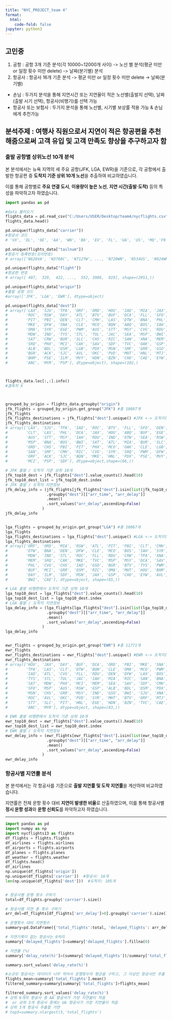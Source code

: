 ```yaml
---
title: "NYC_PROJECT_team 4"
format:
  html:
    code-fold: false
jupyter: python3
---
```



## 고민중

1.  공항 : 공항 3개 기준 분석(각 10000~12000개 사이) -\> 노선 별 분석(평균 미만 or 일정 횟수 미만 delete) -\> 날짜(분기별) 분석
2.  항공사 : 항공사 16개 기준 분석 -\> 평균 미만 or 일정 횟수 미만 delete -\> 날짜(분기별)

-   손님 : 두가지 분석을 통해 지연시간 또는 지연율이 적은 노선별(출발지 선택), 날짜(출발 시기 선택), 항공사(비행기)를 선택 가능
-   항공사 또는 보험사 : 두가지 분석을 통해 노선별, 시기별 보상률 적용 가능 & 손님에게 추천가능

## 분석주제 : 여행사 직원으로서 지연이 적은 항공편을 추천해줌으로써 고객 유입 및 고객 만족도 향상을 추구하고자 함

### 출발 공항별 상위노선 10개 분석

본 분석에서는 뉴욕 지역의 세 주요 공항(JFK, LGA, EWR)을 기준으로, 각 공항에서 출발한 항공편 중 **도착지 기준 상위 10개 노선**을 추출하여 비교하였습니다.

이를 통해 공항별로 **주요 연결 도시**, **이용량이 높은 노선**, **지연 시간(출발·도착)** 등의 특성을 파악하고자 하였습니다.

```python
import pandas as pd

#data 불러오기
flights_data = pd.read_csv("C:/Users/USER/Desktop/team4/nycflights.csv")
flights_data.head()

pd.unique(flights_data["carrier"]) 
#항공사 코드
# 'VX', 'DL', '9E', 'AA', 'WN', 'B6', 'EV', 'FL', 'UA', 'US', 'MQ','F9', 'YV', 'AS', 'HA', 'OO'

pd.unique(flights_data["tailnum"])
#항공기 등록번호(꼬리번호)
# array(['N626VA', 'N3760C', 'N712TW', ..., 'N720WN', 'N534US', 'N924WN'],shape=(3490,), dtype=object)

pd.unique(flights_data["flight"])
#항공편 번호
# array([ 407,  329,  422, ...,  552, 3986,  819], shape=(2951,))

pd.unique(flights_data["origin"])
#출발 공항 코드
#array(['JFK', 'LGA', 'EWR'], dtype=object)

pd.unique(flights_data["dest"])
# array(['LAX', 'SJU', 'TPA', 'ORF', 'ORD', 'HOU', 'IAD', 'MIA', 'JAX',
#        'ROC', 'RSW', 'DAY', 'ATL', 'BTV', 'BUF', 'DCA', 'FLL', 'SFO',
#        'PIT', 'PBI', 'DEN', 'CLT', 'CMH', 'LAS', 'DTW', 'BNA', 'PHL',
#        'MKE', 'DFW', 'SNA', 'CLE', 'MCO', 'BQN', 'ABQ', 'BOS', 'IAH',
#        'OMA', 'SYR', 'EGE', 'PWM', 'AUS', 'STT', 'MSY', 'CVG', 'RDU',
#        'MDW', 'IND', 'TYS', 'STL', 'TUL', 'JAC', 'SEA', 'MSP', 'BWI',
#        'SAT', 'CRW', 'BUR', 'SLC', 'CHS', 'RIC', 'SAN', 'XNA', 'MEM',
#        'SRQ', 'PHX', 'MCI', 'CAK', 'SAV', 'SDF', 'TVC', 'OAK', 'GSP',
#        'ALB', 'BDL', 'DSM', 'LGB', 'PDX', 'MSN', 'SMF', 'GRR', 'GSO',
#        'BGR', 'ACK', 'SJC', 'AVL', 'OKC', 'PVD', 'MHT', 'HNL', 'MTJ',
#        'BHM', 'PSE', 'ILM', 'MVY', 'HDN', 'BZN', 'CHO', 'CAE', 'EYW',
#        'ANC', 'MYR', 'PSP'], dtype=object), shape=(102,)



flights_data.loc[:,:].info()
#결측치 X



grouped_by_origin = flights_data.groupby("origin")
jfk_flights = grouped_by_origin.get_group("JFK") #총 10897개 
jfk_flights
jfk_flights_destinations = jfk_flights["dest"].unique() #JFK <-> 도착지(66개)
jfk_flights_destinations
# array(['LAX', 'SJU', 'TPA', 'IAD', 'ROC', 'BTV', 'FLL', 'SFO', 'DEN',
#        'CLT', 'LAS', 'PHL', 'DCA', 'JAX', 'HOU', 'ABQ', 'BUF', 'EGE',
#        'AUS', 'STT', 'MSY', 'IAH', 'RDU', 'IND', 'DTW', 'SEA', 'RSW',
#        'MSP', 'BNA', 'BOS', 'BWI', 'SAT', 'ATL', 'MIA', 'BUR', 'SLC',
#        'ORD', 'CHS', 'PBI', 'PIT', 'PHX', 'MCO', 'OAK', 'CLE', 'LGB',
#        'SAN', 'SMF', 'CMH', 'RIC', 'CVG', 'SYR', 'SRQ', 'PWM', 'DFW',
#        'ORF', 'ACK', 'SJC', 'BQN', 'MKE', 'HNL', 'PDX', 'PSE', 'MVY',
#        'MCI', 'PSP', 'SDF'], dtype=object,shape=(66,))

# JFK 출발 / 도착지 기준 상위 10개
jfk_top10_dest = jfk_flights["dest"].value_counts().head(10)
jfk_top10_dest_list = jfk_top10_dest.index
# JFK 출발 / 도착지 지연정보
jfk_delay_info = (jfk_flights[jfk_flights["dest"].isin(list(jfk_top10_dest_list))]
                  .groupby("dest")[["arr_time", "arr_delay"]]
                  .mean()
                  .sort_values("arr_delay",ascending=False)
                )   
jfk_delay_info


lga_flights = grouped_by_origin.get_group("LGA") #총 10067개 
lga_flights
lga_flights_destinations = lga_flights["dest"].unique() #LGA <-> 도착지(65개)
lga_flights_destinations
# array(['ORF', 'ORD', 'MIA', 'RSW', 'ATL', 'PIT', 'PBI', 'CLT', 'CMH',
#        'DTW', 'BNA', 'DEN', 'DFW', 'CLE', 'MCO', 'BOS', 'IAH', 'SYR',
#        'MDW', 'IND', 'STL', 'ROC', 'FLL', 'RDU', 'CRW', 'TPA', 'XNA',
#        'MEM', 'SRQ', 'CAK', 'MKE', 'TVC', 'MSP', 'MSY', 'DCA', 'SAV',
#        'PHL', 'CVG', 'CHS', 'IAD', 'GSO', 'BGR', 'BTV', 'TYS', 'PWM',
#        'BUF', 'MCI', 'GRR', 'DSM', 'RIC', 'OMA', 'MHT', 'HOU', 'BHM',
#        'DAY', 'ILM', 'SDF', 'MSN', 'JAX', 'GSP', 'CHO', 'EYW', 'AVL',
#        'BWI', 'CAE'], dtype=object, shape=(65,))

# LGA 출발 비행편에서 도착지 기준 상위 10개
lga_top10_dest = lga_flights["dest"].value_counts().head(10)
lga_top10_dest_list = lga_top10_dest.index
# LGA 출발 / 도착지 지연정보
lga_delay_info = (lga_flights[lga_flights["dest"].isin(list(lga_top10_dest_list))]
                  .groupby("dest")[["arr_time", "arr_delay"]]
                  .mean()
                  .sort_values("arr_delay",ascending=False)
                )   
lga_delay_info


ewr_flights = grouped_by_origin.get_group("EWR") #총 11771개 
ewr_flights
ewr_flights_destinations = ewr_flights["dest"].unique() #EWR <-> 도착지(83개)
ewr_flights_destinations
# array(['HOU', 'JAX', 'DAY', 'BUF', 'DCA', 'ORD', 'PBI', 'MKE', 'SNA',
#        'TPA', 'LAS', 'CLT', 'DTW', 'BQN', 'CLE', 'OMA', 'MCO', 'PWM',
#        'IAD', 'ATL', 'CVG', 'FLL', 'RDU', 'DEN', 'DFW', 'LAX', 'BOS',
#        'TYS', 'STL', 'TUL', 'JAC', 'IAH', 'MIA', 'RIC', 'SAN', 'BNA',
#        'SAT', 'MDW', 'PHX', 'MCI', 'MEM', 'SEA', 'SAV', 'SDF', 'CMH',
#        'SFO', 'MSP', 'AUS', 'RSW', 'GSP', 'ALB', 'BDL', 'DSM', 'PDX',
#        'MSN', 'CHS', 'GRR', 'MSY', 'IND', 'GSO', 'BWI', 'SJU', 'XNA',
#        'ROC', 'AVL', 'OKC', 'PVD', 'SYR', 'MHT', 'BTV', 'ORF', 'MTJ',
#        'STT', 'SLC', 'PIT', 'HNL', 'EGE', 'HDN', 'BZN', 'TVC', 'CAE',
#        'ANC', 'MYR'], dtype=object, shape=(83,))

# EWR 출발 비행편에서 도착지 기준 상위 10개
ewr_top10_dest = ewr_flights["dest"].value_counts().head(10)
ewr_top10_dest_list = ewr_top10_dest.index
# EWR 출발 / 도착지 지연정보
ewr_delay_info = (ewr_flights[ewr_flights["dest"].isin(list(ewr_top10_dest_list))]
                  .groupby("dest")[["arr_time", "arr_delay"]]
                  .mean()
                  .sort_values("arr_delay",ascending=False)
                )   
ewr_delay_info
```

### 항공사별 지연률 분석

본 분석에서는 각 항공사를 기준으로 **출발 지연률 및 도착 지연률**을 계산하여 비교하였습니다.

지연률은 전체 운항 횟수 대비 **지연이 발생한 비율**로 산출하였으며, 이를 통해 항공사별 **정시 운항 성과**와 **운항 신뢰도**를 파악하고자 하였습니다.

------------------------------------------------------------------------

```python
import pandas as pd
import numpy as np
import nycflights13 as flights
df_flights = flights.flights
df_airlines = flights.airlines
df_airports = flights.airports
df_planes = flights.planes
df_weather = flights.weather
df_flights.head()
df_airlines
np.unique(df_flights['origin'])
np.unique(df_flights['carrier'])  #항공사: 16개
len(np.unique(df_flights['dest']))  #도착지: 105개


# 항공사별 운행 횟수 구하기
total=df_flights.groupby('carrier').size()

# 항공사별 지연 총 횟수 구하기
arr_del=df_flights[df_flights['arr_delay']>0].groupby('carrier').size()

# 운행횟수 대비 지연횟수 
summary=pd.DataFrame({'total_flights':total, 'delayed_flights': arr_del})

# 지연기록이 없는 항공사는 0처리
summary['delayed_flights']=summary['delayed_flights'].fillna(0)

# 지연률 (%)
summary['delay_rate(%)']=(summary['delayed_flights'])/summary['total_flights']*100

summary.sort_values('delay_rate(%)')

#소규모 항공사는 데이터가 너무 적어서 운행횟수의 평균을 구하고, 그 이상인 항공사만 추출 
flights_mean=summary['total_flights'].mean()
filtered_summary=summary[summary['total_flights']>flights_mean]

filtered_summary.sort_values('delay_rate(%)')
# 상위 6개의 항공사 중 AA 항공사가 가장 지연율이 적음
#  or 상위 3개 항공사 중에는 UA 항공사가 가장 지연율이 적음
# 상위 3개 항공사 추출할 거면
# top3=summary.nlargest(3,'total_flights')


```